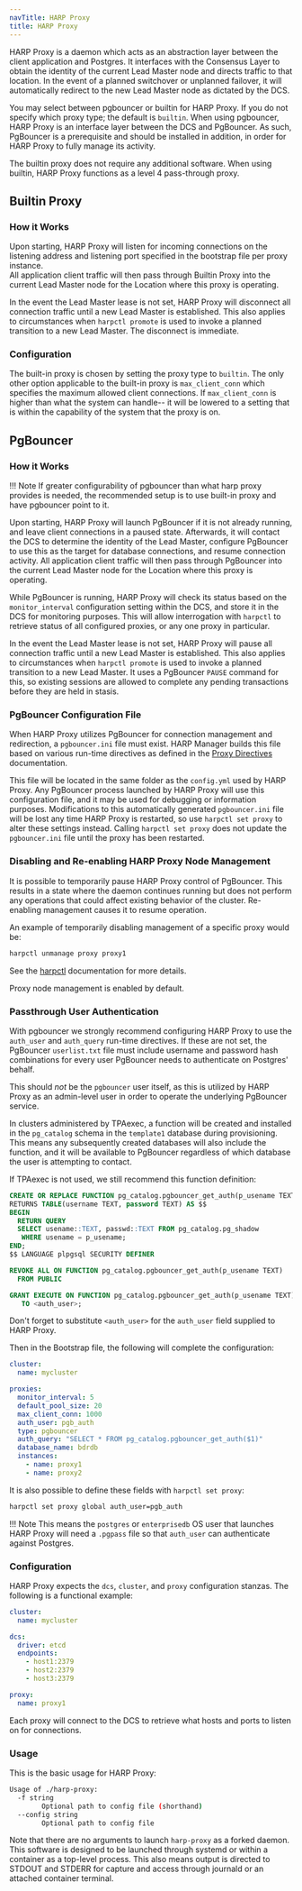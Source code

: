 ```yaml
---
navTitle: HARP Proxy
title: HARP Proxy
---
```


HARP Proxy is a daemon which acts as an abstraction layer between the client 
application and Postgres. It interfaces with the Consensus Layer to obtain the 
identity of the current Lead Master node and directs traffic to that location. 
In the event of a planned switchover or unplanned failover, it will 
automatically redirect to the new Lead Master node as dictated by the DCS.

You may select between pgbouncer or builtin for HARP Proxy.  If you do not specify 
which proxy type; the default is `builtin`. When using pgbouncer, HARP Proxy is 
an interface layer between the DCS and PgBouncer. As such, PgBouncer is a 
prerequisite and should be installed in addition, in order for HARP Proxy to 
fully manage its activity.

The builtin proxy does not require any additional software.  When using builtin, 
HARP Proxy functions as a level 4 pass-through proxy.

## Builtin Proxy
### How it Works

Upon starting, HARP Proxy will listen for incoming connections on the listening 
address and listening port specified in the bootstrap file per proxy instance.  
All application client traffic will then pass through Builtin Proxy into the 
current Lead Master node for the Location where this proxy is operating.

In the event the Lead Master lease is not set, HARP Proxy will disconnect all 
connection traffic until a new Lead Master is established. This also applies
to circumstances when `harpctl promote` is used to invoke a planned transition
to a new Lead Master. The disconnect is immediate.

### Configuration

The built-in proxy is chosen by setting the proxy type to `builtin`.  The only 
other option applicable to the built-in proxy is `max_client_conn` which 
specifies the maximum allowed client connections.  If `max_client_conn` is
higher than what the system can handle-- it will be lowered to a setting
that is within the capability of the system that the proxy is on.

## PgBouncer
### How it Works

!!! Note
    If greater configurability of pgbouncer than what harp proxy provides is needed,
    the recommended setup is to use built-in proxy and have pgbouncer point to it.

Upon starting, HARP Proxy will launch PgBouncer if it is not already running, 
and leave client connections in a paused state. Afterwards, it will contact the 
DCS to determine the identity of the Lead Master, configure PgBouncer to use 
this as the target for database connections, and resume connection activity. 
All application client traffic will then pass through PgBouncer into the 
current Lead Master node for the Location where this proxy is operating.

While PgBouncer is running, HARP Proxy will check its status based on the 
`monitor_interval` configuration setting within the DCS, and store it in the
DCS for monitoring purposes. This will allow interrogation with `harpctl` to
retrieve status of all configured proxies, or any one proxy in particular.

In the event the Lead Master lease is not set, HARP Proxy will pause all 
connection traffic until a new Lead Master is established. This also applies
to circumstances when `harpctl promote` is used to invoke a planned transition
to a new Lead Master. It uses a PgBouncer `PAUSE` command for this, so existing
sessions are allowed to complete any pending transactions before they are held
in stasis.

### PgBouncer Configuration File

When HARP Proxy utilizes PgBouncer for connection management and redirection, 
a `pgbouncer.ini` file must exist. HARP Manager builds this file based on various
run-time directives as defined in the [Proxy Directives](04_configuration) documentation.

This file will be located in the same folder as the `config.yml` used by HARP
Proxy. Any PgBouncer process launched by HARP Proxy will use this configuration
file, and it may be used for debugging or information purposes. Modifications 
to this automatically generated `pgbouncer.ini` file will be lost any time
HARP Proxy is restarted, so use `harpctl set proxy` to alter these settings
instead. Calling `harpctl set proxy` does not update the `pgbouncer.ini` file until the proxy has been restarted.

### Disabling and Re-enabling HARP Proxy Node Management

It is possible to temporarily pause HARP Proxy control of PgBouncer. This 
results in a state where the daemon continues running but does not perform any 
operations that could affect existing behavior of the cluster. Re-enabling 
management causes it to resume operation.

An example of temporarily disabling management of a specific proxy would be:

```bash
harpctl unmanage proxy proxy1
```

See the [harpctl](08_harpctl) documentation for more details.

Proxy node management is enabled by default.

### Passthrough User Authentication

With pgbouncer we strongly recommend configuring HARP Proxy to use the `auth_user` and 
`auth_query` run-time directives. If these are not set, the PgBouncer 
`userlist.txt` file must include username and password hash combinations for 
every user PgBouncer needs to authenticate on Postgres' behalf.

This should *not* be the `pgbouncer` user itself, as this is utilized by HARP 
Proxy as an admin-level user in order to operate the underlying PgBouncer 
service.

In clusters administered by TPAexec, a function will be created and installed 
in the `pg_catalog` schema in the `template1` database during provisioning. 
This means any subsequently created databases will also include the function, 
and it will be available to PgBouncer regardless of which database the user is 
attempting to contact.

If TPAexec is not used, we still recommend this function definition:

```sql
CREATE OR REPLACE FUNCTION pg_catalog.pgbouncer_get_auth(p_usename TEXT)
RETURNS TABLE(username TEXT, password TEXT) AS $$
BEGIN
  RETURN QUERY
  SELECT usename::TEXT, passwd::TEXT FROM pg_catalog.pg_shadow
   WHERE usename = p_usename;
END;
$$ LANGUAGE plpgsql SECURITY DEFINER

REVOKE ALL ON FUNCTION pg_catalog.pgbouncer_get_auth(p_usename TEXT)
  FROM PUBLIC

GRANT EXECUTE ON FUNCTION pg_catalog.pgbouncer_get_auth(p_usename TEXT)
   TO <auth_user>;
```

Don't forget to substitute `<auth_user>` for the `auth_user` field supplied to 
HARP Proxy.

Then in the Bootstrap file, the following will complete the configuration:

```yaml
cluster: 
  name: mycluster

proxies:
  monitor_interval: 5
  default_pool_size: 20
  max_client_conn: 1000
  auth_user: pgb_auth
  type: pgbouncer
  auth_query: "SELECT * FROM pg_catalog.pgbouncer_get_auth($1)"
  database_name: bdrdb
  instances:
    - name: proxy1
    - name: proxy2
```

It is also possible to define these fields with `harpctl set proxy`:

```bash
harpctl set proxy global auth_user=pgb_auth
```

!!! Note
    This means the `postgres` or `enterprisedb` OS user that launches HARP
    Proxy will need a `.pgpass` file so that `auth_user` can authenticate 
    against Postgres.

### Configuration

HARP Proxy expects the `dcs`, `cluster`, and `proxy` configuration stanzas. The 
following is a functional example:

```yaml
cluster:
  name: mycluster

dcs:
  driver: etcd
  endpoints:
    - host1:2379
    - host2:2379
    - host3:2379

proxy:
  name: proxy1
```
Each proxy will connect to the DCS to retrieve what hosts and ports to listen on for connections.

### Usage

This is the basic usage for HARP Proxy:

```bash
Usage of ./harp-proxy:
  -f string
    	Optional path to config file (shorthand)
  --config string
    	Optional path to config file
```

Note that there are no arguments to launch `harp-proxy` as a forked daemon. 
This software is designed to be launched through systemd or within a container 
as a top-level process. This also means output is directed to STDOUT and STDERR
for capture and access through journald or an attached container terminal.


